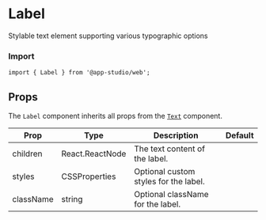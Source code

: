 # Label

Stylable text element supporting various typographic options

### **Import**
  ```tsx
  import { Label } from '@app-studio/web';
  ```

## Props

The `Label` component inherits all props from the [`Text`](./Text.mdx) component.

| Prop      | Type          | Description                                      | Default |
| --------- | ------------- | ------------------------------------------------ | ------- |
| children  | React.ReactNode | The text content of the label.                   |         |
| styles    | CSSProperties | Optional custom styles for the label.            |         |
| className | string        | Optional className for the label.               |         |
